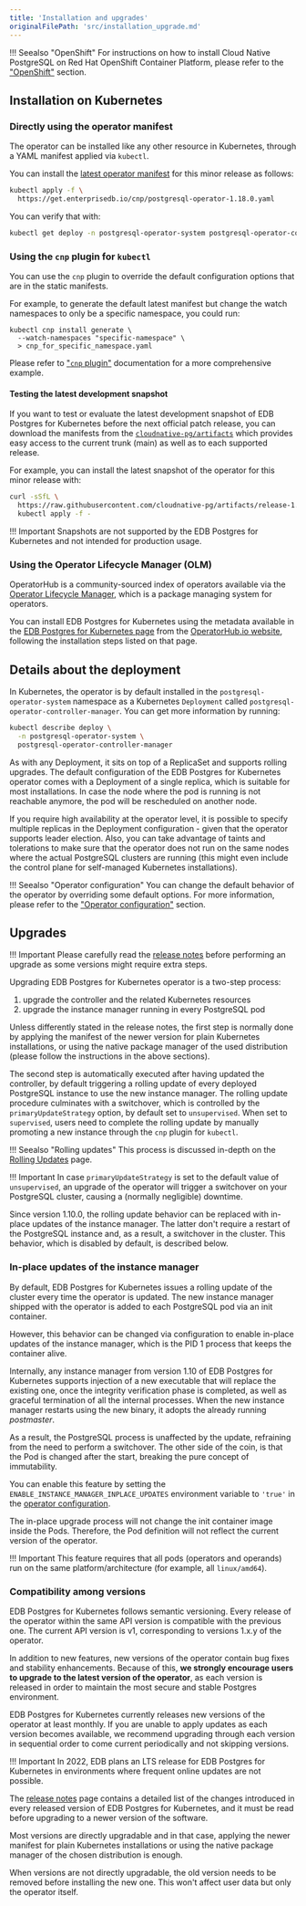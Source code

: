 ```yaml
---
title: 'Installation and upgrades'
originalFilePath: 'src/installation_upgrade.md'
---
```


!!! Seealso "OpenShift"
    For instructions on how to install Cloud Native PostgreSQL on Red Hat
    OpenShift Container Platform, please refer to the ["OpenShift"](openshift.md)
    section.

## Installation on Kubernetes

### Directly using the operator manifest

The operator can be installed like any other resource in Kubernetes,
through a YAML manifest applied via `kubectl`.

You can install the [latest operator manifest](https://get.enterprisedb.io/cnp/postgresql-operator-1.18.0.yaml)
for this minor release as follows:

```sh
kubectl apply -f \
  https://get.enterprisedb.io/cnp/postgresql-operator-1.18.0.yaml
```

You can verify that with:

```sh
kubectl get deploy -n postgresql-operator-system postgresql-operator-controller-manager
```

### Using the `cnp` plugin for `kubectl`

You can use the `cnp` plugin to override the default configuration options
that are in the static manifests. 

For example, to generate the default latest manifest but change the watch
namespaces to only be a specific namespace, you could run:

```shell
kubectl cnp install generate \
  --watch-namespaces "specific-namespace" \
  > cnp_for_specific_namespace.yaml
```

Please refer to ["`cnp` plugin"](./cnp-plugin.md#generation-of-installation-manifests) documentation
for a more comprehensive example. 

#### Testing the latest development snapshot

If you want to test or evaluate the latest development snapshot of
EDB Postgres for Kubernetes before the next official patch release, you can download the
manifests from the
[`cloudnative-pg/artifacts`](https://github.com/cloudnative-pg/artifacts)
which provides easy access to the current trunk (main) as well as to each
supported release.

For example, you can install the latest snapshot of the operator for
this minor release with:

```sh
curl -sSfL \
  https://raw.githubusercontent.com/cloudnative-pg/artifacts/release-1.18/manifests/operator-manifest.yaml | \
  kubectl apply -f -
```

!!! Important
    Snapshots are not supported by the EDB Postgres for Kubernetes and not intended for production usage.

### Using the Operator Lifecycle Manager (OLM)

OperatorHub is a community-sourced index of operators available via the
[Operator Lifecycle Manager](https://github.com/operator-framework/operator-lifecycle-manager),
which is a package managing system for operators.

You can install EDB Postgres for Kubernetes using the metadata available in the
[EDB Postgres for Kubernetes page](https://operatorhub.io/operator/cloud-native-postgresql)
from the [OperatorHub.io website](https://operatorhub.io), following the installation steps listed on that page.

## Details about the deployment

In Kubernetes, the operator is by default installed in the `postgresql-operator-system` namespace as a Kubernetes
`Deployment` called `postgresql-operator-controller-manager`. You can get more information by running:

```sh
kubectl describe deploy \
  -n postgresql-operator-system \
  postgresql-operator-controller-manager
```

As with any Deployment, it sits on top of a ReplicaSet and supports rolling
upgrades. The default configuration of the EDB Postgres for Kubernetes operator
comes with a Deployment of a single replica, which is suitable for most
installations. In case the node where the pod is running is not reachable
anymore, the pod will be rescheduled on another node.

If you require high availability at the operator level, it is possible to
specify multiple replicas in the Deployment configuration - given that the
operator supports leader election. Also, you can take advantage of taints and
tolerations to make sure that the operator does not run on the same nodes where
the actual PostgreSQL clusters are running (this might even include the control
plane for self-managed Kubernetes installations).

!!! Seealso "Operator configuration"
    You can change the default behavior of the operator by overriding
    some default options. For more information, please refer to the
    ["Operator configuration"](operator_conf.md) section.

## Upgrades

!!! Important
    Please carefully read the [release notes](release_notes.md)
    before performing an upgrade as some versions might require
    extra steps.

Upgrading EDB Postgres for Kubernetes operator is a two-step process:

1.  upgrade the controller and the related Kubernetes resources
2.  upgrade the instance manager running in every PostgreSQL pod

Unless differently stated in the release notes, the first step is normally done
by applying the manifest of the newer version for plain Kubernetes
installations, or using the native package manager of the used distribution
(please follow the instructions in the above sections).

The second step is automatically executed after having updated the controller,
by default triggering a rolling update of every deployed PostgreSQL instance to
use the new instance manager. The rolling update procedure culminates with a
switchover, which is controlled by the `primaryUpdateStrategy` option, by
default set to `unsupervised`. When set to `supervised`, users need to complete
the rolling update by manually promoting a new instance through the `cnp`
plugin for `kubectl`.

!!! Seealso "Rolling updates"
    This process is discussed in-depth on the [Rolling Updates](rolling_update.md) page.

!!! Important
    In case `primaryUpdateStrategy` is set to the default value of `unsupervised`,
    an upgrade of the operator will trigger a switchover on your PostgreSQL cluster,
    causing a (normally negligible) downtime.

Since version 1.10.0, the rolling update behavior can be replaced with in-place
updates of the instance manager. The latter don't require a restart of the
PostgreSQL instance and, as a result, a switchover in the cluster.
This behavior, which is disabled by default, is described below.

### In-place updates of the instance manager

By default, EDB Postgres for Kubernetes issues a rolling update of the cluster
every time the operator is updated. The new instance manager shipped with the
operator is added to each PostgreSQL pod via an init container.

However, this behavior can be changed via configuration to enable in-place
updates of the instance manager, which is the PID 1 process that keeps the
container alive.

Internally, any instance manager from version 1.10 of EDB Postgres for Kubernetes
supports injection of a new executable that will replace the existing one,
once the integrity verification phase is completed, as well as graceful
termination of all the internal processes. When the new instance manager
restarts using the new binary, it adopts the already running *postmaster*.

As a result, the PostgreSQL process is unaffected by the update, refraining
from the need to perform a switchover. The other side of the coin, is that
the Pod is changed after the start, breaking the pure concept of immutability.

You can enable this feature by setting the `ENABLE_INSTANCE_MANAGER_INPLACE_UPDATES`
environment variable to `'true'` in the
[operator configuration](operator_conf.md#available-options).

The in-place upgrade process will not change the init container image inside the
Pods. Therefore, the Pod definition will not reflect the current version of the
operator.

!!! Important
    This feature requires that all pods (operators and operands) run on the
    same platform/architecture (for example, all `linux/amd64`).

### Compatibility among versions

EDB Postgres for Kubernetes follows semantic versioning. Every release of the
operator within the same API version is compatible with the previous one.
The current API version is v1, corresponding to versions 1.x.y of the operator.

In addition to new features, new versions of the operator contain bug fixes and
stability enhancements. Because of this, **we strongly encourage users to upgrade
to the latest version of the operator**, as each version is released in order to
maintain the most secure and stable Postgres environment.

EDB Postgres for Kubernetes currently releases new versions of the operator at
least monthly. If you are unable to apply updates as each version becomes
available, we recommend upgrading through each version in sequential order to
come current periodically and not skipping versions.

!!! Important
    In 2022, EDB plans an LTS release for EDB Postgres for Kubernetes in
    environments where frequent online updates are not possible.

The [release notes](release_notes.md) page contains a detailed list of the
changes introduced in every released version of EDB Postgres for Kubernetes,
and it must be read before upgrading to a newer version of the software.

Most versions are directly upgradable and in that case, applying the newer
manifest for plain Kubernetes installations or using the native package
manager of the chosen distribution is enough.

When versions are not directly upgradable, the old version needs to be
removed before installing the new one. This won't affect user data but
only the operator itself.